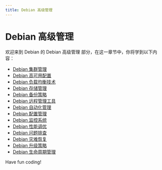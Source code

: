 ```yaml
---
title: Debian 高级管理
---
```


# Debian 高级管理

欢迎来到 Debian 的 Debian 高级管理 部分，在这一章节中，你将学到以下内容：

- [Debian 集群管理](./0-debian-cluster-management.mdx)
- [Debian 高可用配置](./1-debian-high-availability-configuration.mdx)
- [Debian 负载均衡技术](./2-debian-load-balancing-technology.mdx)
- [Debian 存储管理](./3-debian-storage-management.mdx)
- [Debian 备份策略](./4-debian-backup-strategy.mdx)
- [Debian 远程管理工具](./5-debian-remote-management-tools.mdx)
- [Debian 自动化管理](./6-debian-automated-management.mdx)
- [Debian 配置管理](./7-debian-configuration-management.mdx)
- [Debian 监控系统](./8-debian-monitoring-system.mdx)
- [Debian 性能调优](./9-debian-performance-tuning.mdx)
- [Debian 问题排查](./10-debian-troubleshooting.mdx)
- [Debian 灾难恢复](./11-debian-disaster-recovery.mdx)
- [Debian 升级策略](./12-debian-upgrade-strategy.mdx)
- [Debian 生命周期管理](./13-debian-lifecycle-management.mdx)

Have fun coding!